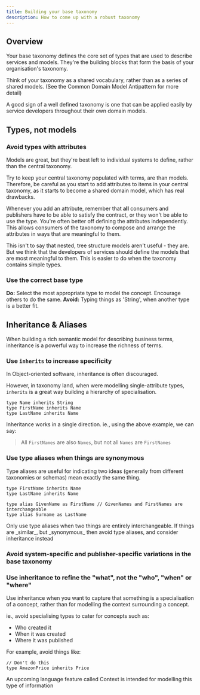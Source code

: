 ```yaml
---
title: Building your base taxonomy
description: How to come up with a robust taxonomy
---
```



## Overview

Your base taxonomy defines the core set of types that are used to describe services and models.  They're the building blocks that form the basis of your organisation's taxonomy.

Think of your taxonomy as a shared vocabulary, rather than as a series of shared models. \(See the <Link to="../README#common-domain-model">Common Domain Model Antipattern</Link> for more detail\)

A good sign of a well defined taxonomy is one that can be applied easily by service developers throughout their own domain models.

## Types, not models

### Avoid types with attributes

<Hint>
Models are great, but they're best left to individual systems to define, rather than the central taxonomy.
</Hint>

Try to keep your central taxonomy populated with terms, are than models.  Therefore, be careful as you start to add attributes to items in your central taxonomy, as it starts to become a <Link to="../README#common-domain-model">shared domain model</Link>, which has real drawbacks.

Whenever you add an attribute, remember that **all** consumers and publishers have to be able to satisfy the contract, or they won't be able to use the type.  You're often better off defining the attributes independently.  This allows consumers of the taxonomy to compose and arrange the attributes in ways that are meaningful to them.

This isn't to say that nested, tree structure models aren't useful - they are.  But we think that the developers of services should define the models that are most meaningful to them.  This is easier to do when the taxonomy contains simple types.

### Use the correct base type

**Do:** Select the most appropriate type to model the concept. Encourage others to do the same.
**Avoid:** Typing things as 'String', when another type is a better fit.

## Inheritance & Aliases

When building a rich semantic model for describing business terms, inheritance is a powerful way to increase the richness of terms.

### Use `inherits` to increase specificity

In Object-oriented software, inheritance is often discouraged.

However, in taxonomy land, when were modelling single-attribute types, `inherits` is a great way building a hierarchy of specialisation.

```text
type Name inherits String
type FirstName inherits Name
type LastName inherits Name
```

Inheritance works in a single direction.  ie., using the above example, we can say:

> All `FirstNames` are also `Names`, but not all `Names` are `FirstNames`

### Use type aliases when things are synonymous

Type aliases are useful for indicating two ideas \(generally from different taxonomies or schemas\) mean exactly the same thing.

```text
type FirstName inherits Name
type LastName inherits Name

type alias GivenName as FirstName // GivenNames and FirstNames are interchangeable
type alias Surname as LastName
```

<Discourage>
Only use type aliases when two things are entirely interchangeable.  If things are _similar_, but _synonymous_ then avoid type aliases, and consider inheritance instead
</Discourage>

### Avoid system-specific and publisher-specific variations in the base taxonomy



### Use inheritance to refine the "what", not the "who", "when" or "where"

Use inheritance when you want to capture that something is a specialisation of a concept, rather than for modelling the context surrounding a concept.

ie.,  avoid specialising types to cater for concepts such as:

* Who created it
* When it was created
* Where it was published

For example, avoid things like:

```text
// Don't do this
type AmazonPrice inherits Price
```

<Hint>
An upcoming language feature called Context is intended for modelling this type of information
</Hint>
